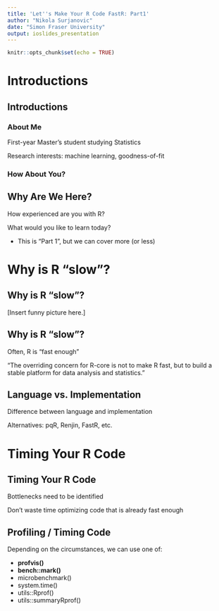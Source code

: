 ```yaml
---
title: 'Let''s Make Your R Code FastR: Part1'
author: "Nikola Surjanovic"
date: "Simon Fraser University"
output: ioslides_presentation
---
```


```r
knitr::opts_chunk$set(echo = TRUE)
```

<!-- From https://stackoverflow.com/questions/42690955/how-to-insert-footnotes-in-ioslides-presentations-using-rmarkdown, Martin Schmelzer -->
<style>
div.footnotes {
  position: absolute;
  bottom: 0;
  margin-bottom: 10px;
  width: 80%;
  font-size: 0.6em;
}
</style>

<script src="https://ajax.googleapis.com/ajax/libs/jquery/3.1.1/jquery.min.js"></script>

<script>
  $(document).ready(function() {
    $('slide:not(.backdrop):not(.title-slide)').append('<div class=\"footnotes\">');

    $('footnote').each(function(index) {
      var text  = $(this).html();
      var fnNum = (index+1).toString().sup();
      $(this).html(text + fnNum);

      var footnote   = fnNum + ': ' + $(this).attr('content') + '<br/>';
      var oldContent = $(this).parents('slide').children('div.footnotes').html();
      var newContent = oldContent + footnote;
      $(this).parents('slide').children('div.footnotes').html(newContent);
    });
  });
</script>


# Introductions
## Introductions
### About Me
First-year Master's student studying Statistics  

Research interests: machine learning, goodness-of-fit

### How About You?



## Why Are We Here?
How experienced are you with R? 

What would you like to learn today?  

 - This is "Part 1", but we can cover more (or less)




# Why is R "slow"?
## Why is R "slow"?
[Insert funny picture here.]



## Why is R "slow"?
Often, R is "fast enough"

<footnote content="Hadley Wickham, Advanced R book, http://adv-r.had.co.nz/"> "The overriding concern for R-core is not to make R fast, but to build a stable platform for data analysis and statistics."</footnote>



## Language vs. Implementation
Difference between language and implementation

Alternatives: pqR, Renjin, FastR, etc.




# Timing Your R Code
## Timing Your R Code
Bottlenecks need to be identified

Don't waste time optimizing code that is already fast enough




## Profiling / Timing Code
Depending on the circumstances, we can use one of:

- <b>profvis()</b>
- <b>bench::mark()</b>
- microbenchmark()
- system.time()
- utils::Rprof()
- utils::summaryRprof()


